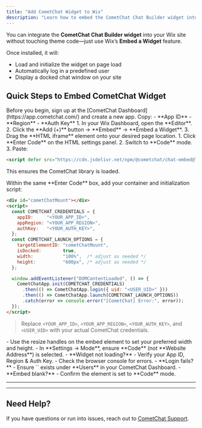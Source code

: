 ```yaml
---
title: "Add CometChat Widget to Wix"
description: "Learn how to embed the CometChat Chat Builder widget into your Wix website using Wix’s HTML Embed element."
---
```



You can integrate the **CometChat Chat Builder widget** into your Wix site without touching theme code—just use Wix’s **Embed a Widget** feature.

Once installed, it will:  
- Load and initialize the widget on page load  
- Automatically log in a predefined user  
- Display a docked chat window on your site  

## Quick Steps to Embed CometChat Widget

<Steps>

  <Step title="Register on CometChat & Gather Your Keys">  
Before you begin, sign up at the [CometChat Dashboard](https://app.cometchat.com/) and create a new app. Copy:  
- **App ID**  
- **Region**  
- **Auth Key**  
</Step>

  <Step title="Open the Wix Editor & Add an HTML Embed">  
1. In your Wix Dashboard, open the **Editor**.  
2. Click the **Add (+)** button → **Embed** → **Embed a Widget**.  
3. Drag the **HTML iframe** element onto your desired page location.  
</Step>

  <Step title="Include the Chat‑Embed Script in the HTML Embed">  
1. Click **Enter Code** on the HTML settings panel.  
2. Switch to **Code** mode.  
3. Paste:  

   ```html
   <script defer src="https://cdn.jsdelivr.net/npm/@cometchat/chat-embed@latest/dist/main.js"></script>
   ```  
This ensures the CometChat library is loaded.  
</Step>

  <Step title="Embed the Widget Container & Init Script">  
Within the same **Enter Code** box, add your container and initialization script:

   ```html lines highlight={4-6,17}
   <div id="cometChatMount"></div>
   <script>
     const COMETCHAT_CREDENTIALS = {
       appID:     "<YOUR_APP_ID>",
       appRegion: "<YOUR_APP_REGION>",
       authKey:   "<YOUR_AUTH_KEY>",
     };
     const COMETCHAT_LAUNCH_OPTIONS = {
       targetElementID: "cometChatMount",
       isDocked:        true,
       width:           "100%",  /* adjust as needed */
       height:          "600px", /* adjust as needed */
     };

     window.addEventListener("DOMContentLoaded", () => {
       CometChatApp.init(COMETCHAT_CREDENTIALS)
         .then(() => CometChatApp.login({ uid: "<USER_UID>" }))
         .then(() => CometChatApp.launch(COMETCHAT_LAUNCH_OPTIONS))
         .catch(error => console.error("[CometChat] Error:", error));
     });
   </script>
   ```  

> Replace `<YOUR_APP_ID>`, `<YOUR_APP_REGION>`, `<YOUR_AUTH_KEY>`, and `<USER_UID>` with your actual CometChat credentials.  
</Step>

  <Step title="Adjust Layout & Sizing">  
- Use the resize handles on the embed element to set your preferred width and height.  
- In **Settings → Mode**, ensure **Code** (not **Website Address**) is selected.  
</Step>

  <Step title="Troubleshooting">  
- **Widget not loading?**  
  - Verify your App ID, Region & Auth Key.  
  - Check the browser console for errors.  
- **Login fails?**  
  - Ensure `<USER_UID>` exists under **Users** in your CometChat Dashboard.  
- **Embed blank?**  
  - Confirm the element is set to **Code** mode.  
</Step>

</Steps>

---

<AdvancedJSAPIs />

---

## Need Help?

If you have questions or run into issues, reach out to [CometChat Support](https://www.cometchat.com/contact).
